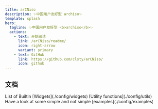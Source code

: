 ```yaml
---
title: arCNiso
description: ✨中国用户友好型 archiso✨
template: splash
hero:
  tagline: ✨中国用户友好型 <b>archiso</b>✨
  actions:
    - text: 开始阅读
      link: /arCNiso/readme/
      icon: right-arrow
      variant: primary
    - text: GitHub
      link: https://github.com/clsty/arCNiso/
      icon: github
---
```



## 文档

<CardGrid>
	<Card title="Widgets" icon="open-book">
        List of Builtin [Widgets](./config/widgets)
	</Card>
	<Card title="Utilities" icon="open-book">
		[Utility functions](./config/utils)
	</Card>
	<Card title="Examples" icon="open-book">
		Have a look at some simple and not simple [examples](./config/examples)
	</Card>
</CardGrid>
